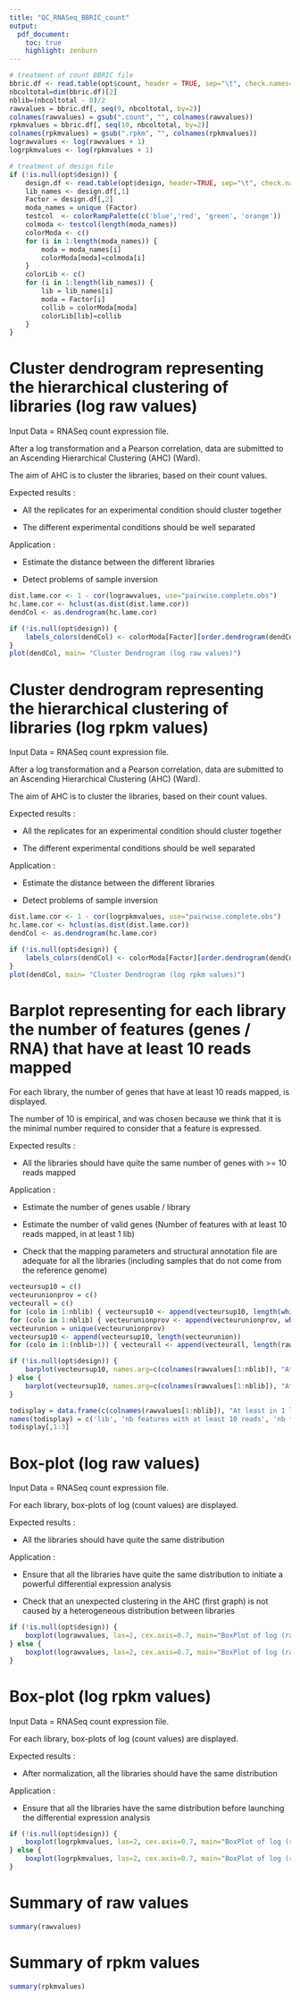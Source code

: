 ```yaml
---
title: "QC_RNASeq_BBRIC_count"
output: 
  pdf_document:
    toc: true
    highlight: zenburn    
---
```


<!--- ajout d'un saut de page apres le toc --->
\newpage

```r

# treatment of count BBRIC file
bbric.df <- read.table(opt$count, header = TRUE, sep="\t", check.names=FALSE)
nbcoltotal=dim(bbric.df)[2]
nblib=(nbcoltotal - 8)/2
rawvalues = bbric.df[, seq(9, nbcoltotal, by=2)]
colnames(rawvalues) = gsub(".count", "", colnames(rawvalues)) 
rpkmvalues = bbric.df[, seq(10, nbcoltotal, by=2)]
colnames(rpkmvalues) = gsub(".rpkm", "", colnames(rpkmvalues)) 
lograwvalues <- log(rawvalues + 1)
logrpkmvalues <- log(rpkmvalues + 1)

# treatment of design file
if (!is.null(opt$design)) {
	design.df <- read.table(opt$design, header=TRUE, sep="\t", check.names=FALSE)
	lib_names <- design.df[,1]
	Factor = design.df[,2]
	moda_names = unique (Factor)
	testcol  <- colorRampPalette(c('blue','red', 'green', 'orange'))
	colmoda <- testcol(length(moda_names))
	colorModa <- c()
	for (i in 1:length(moda_names)) {
		moda = moda_names[i]
		colorModa[moda]=colmoda[i]
	}
	colorLib <- c()
	for (i in 1:length(lib_names)) {
		lib = lib_names[i]
		moda = Factor[i]
		collib = colorModa[moda]
		colorLib[lib]=collib
	}
}

```

Cluster dendrogram representing the hierarchical clustering of libraries (log raw values)
==========================================================================================
Input Data = RNASeq count expression file.

After a log transformation and a Pearson correlation, data are submitted to an Ascending Hierarchical Clustering (AHC) (Ward).

The aim of AHC is to cluster the libraries, based on their count values.

Expected results :

-	All the replicates for an experimental condition should cluster together

-	The different experimental conditions should be well separated

Application :

-	Estimate the distance between the different libraries

-	Detect problems of sample inversion

```r
dist.lame.cor <- 1 - cor(lograwvalues, use="pairwise.complete.obs")
hc.lame.cor <- hclust(as.dist(dist.lame.cor))
dendCol <- as.dendrogram(hc.lame.cor)

if (!is.null(opt$design)) {
	labels_colors(dendCol) <- colorModa[Factor][order.dendrogram(dendCol)]
}
plot(dendCol, main= "Cluster Dendrogram (log raw values)")
```
\newpage

Cluster dendrogram representing the hierarchical clustering of libraries (log rpkm values)
==========================================================================================
Input Data = RNASeq count expression file.

After a log transformation and a Pearson correlation, data are submitted to an Ascending Hierarchical Clustering (AHC) (Ward).

The aim of AHC is to cluster the libraries, based on their count values.

Expected results :

-	All the replicates for an experimental condition should cluster together

-	The different experimental conditions should be well separated

Application :

-	Estimate the distance between the different libraries

-	Detect problems of sample inversion

```r
dist.lame.cor <- 1 - cor(logrpkmvalues, use="pairwise.complete.obs")
hc.lame.cor <- hclust(as.dist(dist.lame.cor))
dendCol <- as.dendrogram(hc.lame.cor)

if (!is.null(opt$design)) {
	labels_colors(dendCol) <- colorModa[Factor][order.dendrogram(dendCol)]
}
plot(dendCol, main= "Cluster Dendrogram (log rpkm values)")
```
\newpage

Barplot representing for each library the number of features (genes / RNA) that have at least 10 reads mapped
==============================================================================================================
For each library, the number of genes that have at least 10 reads mapped, is displayed.

The number of 10 is empirical, and was chosen because we think that it is the minimal number required to consider that a feature is expressed.

Expected results :

-	All the libraries should have quite the same number of genes with >= 10 reads mapped

Application :

-	Estimate the number of genes usable / library

-	Estimate the number of valid genes (Number of features with at least 10 reads mapped, in at least 1 lib)

-	Check that the mapping parameters and structural annotation file are adequate for all the libraries (including samples that do not come from the reference genome)


```r
vecteursup10 = c()
vecteurunionprov = c()
vecteurall = c()
for (colo in 1:nblib) { vecteursup10 <- append(vecteursup10, length(which(rawvalues[,colo]>9)))}
for (colo in 1:nblib) { vecteurunionprov <- append(vecteurunionprov, which(rawvalues[,colo]>9))}
vecteurunion = unique(vecteurunionprov)
vecteursup10 <- append(vecteursup10, length(vecteurunion))
for (colo in 1:(nblib+1)) { vecteurall <- append(vecteurall, length(rawvalues[,1]))}

if (!is.null(opt$design)) {
	barplot(vecteursup10, names.arg=c(colnames(rawvalues[1:nblib]), "At least in 1 lib"), las=2, cex.names=0.7, col=c(colorLib, "black"), ylim=c(0,max(vecteurall)))
} else {
	barplot(vecteursup10, names.arg=c(colnames(rawvalues[1:nblib]), "At least in 1 lib"), las=2, cex.names=0.7, ylim=c(0,max(vecteurall)))
}

todisplay = data.frame(c(colnames(rawvalues[1:nblib]), "At least in 1 lib"),vecteursup10, vecteurall)
names(todisplay) = c('lib', 'nb features with at least 10 reads', 'nb features total')
todisplay[,1:3]
```
\newpage

Box-plot (log raw values)
=========================
Input Data = RNASeq count expression file.

For each library, box-plots of log (count values) are displayed.

Expected results :

-	All the libraries should have quite the same distribution

Application :

-	Ensure that all the libraries have quite the same distribution to initiate a powerful differential expression analysis

-	Check that an unexpected clustering in the AHC (first graph) is not caused by a heterogeneous distribution between libraries

```r
if (!is.null(opt$design)) {
	boxplot(lograwvalues, las=2, cex.axis=0.7, main="BoxPlot of log (raw counts)", col=colorLib)
} else {
	boxplot(lograwvalues, las=2, cex.axis=0.7, main="BoxPlot of log (raw counts)")
}
```
\newpage

Box-plot (log rpkm values)
============================
Input Data = RNASeq count expression file.

For each library, box-plots of log (count values) are displayed.

Expected results :

-	After normalization, all the libraries should have the same distribution

Application :

-	Ensure that all the libraries have the same distribution before launching the differential expression analysis

```r
if (!is.null(opt$design)) {
	boxplot(logrpkmvalues, las=2, cex.axis=0.7, main="BoxPlot of log (rpkm counts)", col=colorLib)
} else {
	boxplot(logrpkmvalues, las=2, cex.axis=0.7, main="BoxPlot of log (rpkm counts)")
}
```
\newpage

Summary of raw values
============================

```r
summary(rawvalues)
```
\newpage

Summary of rpkm values
============================
```r
summary(rpkmvalues)
```
